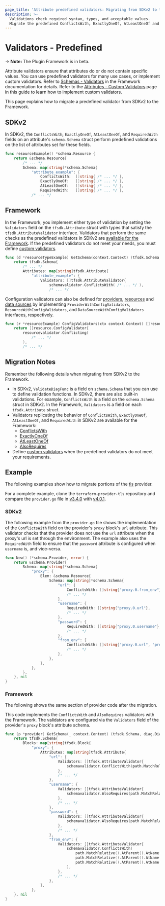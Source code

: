 ```yaml
---
page_title: 'Attribute predefined validators: Migrating from SDKv2 to the Framework'
description: >-
  Validations check required syntax, types, and acceptable values.
  Migrate the predefined ConflictsWith, ExactlyOneOf, AtLeastOneOf and RequiredWith validators to the Framework.
---
```


# Validators - Predefined

-> **Note:** The Plugin Framework is in beta.

Attribute validators ensure that attributes do or do not contain specific values. You can use predefined validators for
many use cases, or implement custom validators. Refer to [Schemas - Validators](/plugin/framework/schemas#validators) in
the Framework documentation for details. Refer to the
[Attributes - Custom Validators](/plugin/framework/migrating/attributes-blocks/validators-custom) page in this guide to learn how to
implement custom validators.

This page explains how to migrate a predefined validator from SDKv2 to the Framework.

## SDKv2

In SDKv2, the `ConflictsWith`, `ExactlyOneOf`, `AtLeastOneOf`, and `RequiredWith` fields on an attribute's
`schema.Schema` struct perform predefined validations on the list of attributes set for these fields.

```go
func resourceExample() *schema.Resource {
    return &schema.Resource{
        /* ... */
        Schema: map[string]*schema.Schema{
            "attribute_example": {
                ConflictsWith:  []string{ /* ... */ },
                ExactlyOneOf:   []string{ /* ... */ },
                AtLeastOneOf:   []string{ /* ... */ },
                RequiredWith:   []string{ /* ... */ },
            /* ... */
```
## Framework

In the Framework, you implement either type of validation by setting the `Validators` field on the `tfsdk.Attribute`
struct with types that satisfy the `tfsdk.AttributeValidator` interface. Validators that perform the same checks as the
predefined validators in SDKv2 are
[available for the Framework](https://github.com/hashicorp/terraform-plugin-framework-validators). If the predefined
validators do not meet your needs, you must define
[custom validators](/plugin/framework/migrating/attributes-blocks/validators-custom).

```go
func (d *resourceTypeExample) GetSchema(context.Context) (tfsdk.Schema, diag.Diagnostics) {
    return tfsdk.Schema{
        /* ... */
        Attributes: map[string]tfsdk.Attribute{
            "attribute_example": {
                Validators: []tfsdk.AttributeValidator{
                    schemavalidator.ConflictsWith( /* ... */ ),
                    /* ... */
```

Configuration validators can also be defined for
[providers](https://pkg.go.dev/github.com/hashicorp/terraform-plugin-framework-validators/providervalidator),
[resources](https://pkg.go.dev/github.com/hashicorp/terraform-plugin-framework-validators/resourcevalidator) and
[data sources](https://pkg.go.dev/github.com/hashicorp/terraform-plugin-framework-validators/datasourcevalidator) by
implementing `ProviderWithConfigValidators`, `ResourceWithConfigValidators`, and `DataSourceWithConfigValidators`
interfaces, respectively.

```go
func (r *resourceExample) ConfigValidators(ctx context.Context) []resource.ConfigValidator {
    return []resource.ConfigValidator{
        resourcevalidator.Conflicting(
            /* ... */
        ),
        /* ... */
```

## Migration Notes

Remember the following details when migrating from SDKv2 to the Framework.

- In SDKv2, `ValidateDiagFunc` is a field on `schema.Schema` that you can use to define validation functions. In SDKv2,
there are also built-in validations. For example, `ConflictsWith` is a field on the `schema.Schema` struct in SDKv2. In
the Framework, `Validators` is a field on each `tfsdk.Attribute` struct.
- Validators replicating the behavior of `ConflictsWith`, `ExactlyOneOf`, `AtLeastOneOf`, and `RequiredWith` in SDKv2 are
available for the Framework:
  - [ConflictsWith](https://pkg.go.dev/github.com/hashicorp/terraform-plugin-framework-validators/schemavalidator#ConflictsWith)
  - [ExactlyOneOf](https://pkg.go.dev/github.com/hashicorp/terraform-plugin-framework-validators/schemavalidator#ExactlyOneOf)
  - [AtLeastOneOf](https://pkg.go.dev/github.com/hashicorp/terraform-plugin-framework-validators/schemavalidator#AtLeastOneOf)
  - [AlsoRequires](https://pkg.go.dev/github.com/hashicorp/terraform-plugin-framework-validators/schemavalidator#AlsoRequires)
- Define [custom validators](/plugin/framework/migrating/attributes-blocks/validators-custom) when the predefined validators do not meet
your requirements.

## Example

The following examples show how to migrate portions of the [tls](https://github.com/hashicorp/terraform-provider-tls)
provider.

For a complete example, clone the
`terraform-provider-tls` repository and compare the `provider.go` file in
[v3.4.0](https://github.com/hashicorp/terraform-provider-tls/blob/v3.4.0/internal/provider/provider.go)
with [v4.0.1](https://github.com/hashicorp/terraform-provider-tls/blob/v4.0.1/internal/provider/provider.go).

### SDKv2

The following example from the `provider.go` file shows the implementation of the `ConflictsWith` field on the
provider's `proxy` block's `url` attribute. This validator checks that the provider does not use the `url` attribute
when the proxy's url is set through the environment. The example also uses the `RequiredWith` field to ensure that the
`password` attribute is configured when `username` is, and vice-versa.

```go
func New() (*schema.Provider, error) {
    return &schema.Provider{
        Schema: map[string]*schema.Schema{
            "proxy": {
                Elem: &schema.Resource{
                    Schema: map[string]*schema.Schema{
                        "url": {
                            ConflictsWith: []string{"proxy.0.from_env"},
                            /* ... */
                        },
                        "username": {
                            RequiredWith: []string{"proxy.0.url"},
                            /* ... */
                        },
                        "password": {
                            RequiredWith: []string{"proxy.0.username"},
                            /* ... */
                        },
                        "from_env": {
                            ConflictsWith: []string{"proxy.0.url", "proxy.0.username", "proxy.0.password"},
                            /* ... */
                        },
                    },
                },
            },
        },
    }, nil
}
```

### Framework

The following shows the same section of provider code after the migration.

This code implements the `ConflictsWith` and `AlsoRequires` validators with the Framework. The validators are configured
via the `Validators` field of the provider's `proxy` block's attribute schema.

```go
func (p *provider) GetSchema(_ context.Context) (tfsdk.Schema, diag.Diagnostics) {
    return tfsdk.Schema{
        Blocks: map[string]tfsdk.Block{
            "proxy": {
                Attributes: map[string]tfsdk.Attribute{
                    "url": {
                        Validators: []tfsdk.AttributeValidator{
                            schemavalidator.ConflictsWith(path.MatchRelative().AtParent().AtName("from_env")),
                        },
                        /* ... */
                    },
                    "username": {
                        Validators: []tfsdk.AttributeValidator{
                            schemavalidator.AlsoRequires(path.MatchRelative().AtParent().AtName("url")),
                        },
                        /* ... */
                    },
                    "password": {
                        Validators: []tfsdk.AttributeValidator{
                            schemavalidator.AlsoRequires(path.MatchRelative().AtParent().AtName("username")),
                        },
                        /* ... */
                    },
                    "from_env": {
                        Validators: []tfsdk.AttributeValidator{
                            schemavalidator.ConflictsWith(
                                path.MatchRelative().AtParent().AtName("url"),
                                path.MatchRelative().AtParent().AtName("username"),
                                path.MatchRelative().AtParent().AtName("password"),
                            ),
                        },
                        /* ... */
                    },
                },
            },
    }, nil
}
```
